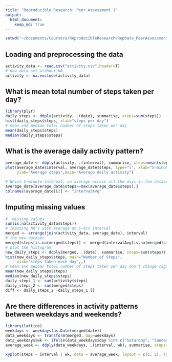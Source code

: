 ```yaml
---
title: "Reproducible Research: Peer Assessment 1"
output: 
  html_document:
    keep_md: true
---
```


```r
setwd("~/Documents/Coursera/ReproducibleResearch/RepData_PeerAssessment1")
```

## Loading and preprocessing the data
```r
activity_data <- read.csv("activity.csv",header=T)
# new data set without NA
activity <- na.exclude(activity_data)

```



## What is mean total number of steps taken per day?
```r
library(plyr)
daily_steps <- ddply(activity, .(date), summarise, steps=sum(steps))
hist(daily_steps$steps, xlab="steps per day")
# mean and median total number of steps taken per day
mean(daily_steps$steps)
median(daily_steps$steps)
```



## What is the average daily activity pattern?
```r
average_date <- ddply(activity, .(interval), summarise, steps=mean(steps))
plot(average_date$interval, average_date$steps, type="l", xlab="5-minute interval", 
     ylab="Average steps",main="Average daily activity")

# Which 5-minute interval, on average across all the days in the dataset, contains the maximum number of steps?
average_date[average_date$steps==max(average_date$steps),]
colnames(average_date)[2] <- "intervalAvg"

```



## Imputing missing values
```r
#  missing values
sum(is.na(activity_data$steps))
# Imputing NA's with average on 5-min interval
merged <- arrange(join(activity_data, average_date), interval)
# the new dataset 
merged$steps[is.na(merged$steps)] <- merged$intervalAvg[is.na(merged$steps)]
# plot the histogram
new_daily_steps <- ddply(merged, .(date), summarise, steps=sum(steps))
hist(new_daily_steps$steps, main="Number of Steps", 
     xlab="steps taken each day",,)
# mean and median total number of steps taken per day don't change significantly
mean(new_daily_steps$steps)
median(new_daily_steps$steps)
daily_steps_1 <- sum(activity$steps)
daily_steps_2 <- sum(merged$steps)
diff <- daily_steps_2 -daily_steps_1 []

```



## Are there differences in activity patterns between weekdays and weekends?
```r
library(lattice)
weekdays <- weekdays(as.Date(merged$date))
data_weekdays <- transform(merged, day=weekdays)
data_weekdays$wk <- ifelse(data_weekdays$day %in% c("Saturday", "Sunday"),"weekend", "weekday")
average_week <- ddply(data_weekdays, .(interval, wk), summarise, steps=mean(steps))

xyplot(steps ~ interval | wk, data = average_week, layout = c(1, 2), type="l")

```

